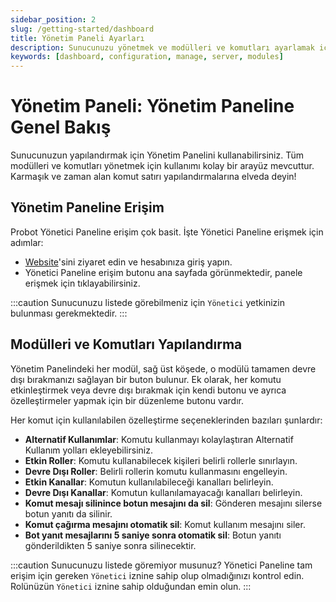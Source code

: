```yaml
---
sidebar_position: 2
slug: /getting-started/dashboard
title: Yönetim Paneli Ayarları
description: Sunucunuzu yönetmek ve modülleri ve komutları ayarlamak için kontrol panelini kullanma hakkında kapsamlı bir dökümana ulaşın.
keywords: [dashboard, configuration, manage, server, modules]
---
```


# Yönetim Paneli: Yönetim Paneline Genel Bakış

Sunucunuzun yapılandırmak için Yönetim Panelini kullanabilirsiniz. Tüm modülleri ve komutları yönetmek için kullanımı kolay bir arayüz mevcuttur. Karmaşık ve zaman alan komut satırı yapılandırmalarına elveda deyin!

## Yönetim Paneline Erişim

Probot Yönetici Paneline erişim çok basit. İşte Yönetici Paneline erişmek için adımlar:
- [Website](https://probot.io/)'sini ziyaret edin ve hesabınıza giriş yapın.
- Yönetici Paneline erişim butonu ana sayfada görünmektedir, panele erişmek için tıklayabilirsiniz.

:::caution
Sunucunuzu listede görebilmeniz için `Yönetici` yetkinizin bulunması gerekmektedir.
:::

## Modülleri ve Komutları Yapılandırma

Yönetim Panelindeki her modül, sağ üst köşede, o modülü tamamen devre dışı bırakmanızı sağlayan bir buton bulunur. Ek olarak, her komutu etkinleştirmek veya devre dışı bırakmak için kendi butonu ve ayrıca özelleştirmeler yapmak için bir düzenleme butonu vardır.

Her komut için kullanılabilen özelleştirme seçeneklerinden bazıları şunlardır:
- **Alternatif Kullanımlar**: Komutu kullanmayı kolaylaştıran Alternatif Kullanım yolları ekleyebilirsiniz.
- **Etkin Roller**: Komutu kullanabilecek kişileri belirli rollerle sınırlayın.
- **Devre Dışı Roller**: Belirli rollerin komutu kullanmasını engelleyin.
- **Etkin Kanallar**: Komutun kullanılabileceği kanalları belirleyin.
- **Devre Dışı Kanallar**: Komutun kullanılamayacağı kanalları belirleyin.
- **Komut mesajı silinince botun mesajını da sil**: Gönderen mesajını silerse botun yanıtı da silinir.
- **Komut çağırma mesajını otomatik sil**: Komut kullanım mesajını siler.
- **Bot yanıt mesajlarını 5 saniye sonra otomatik sil**: Botun yanıtı gönderildikten 5 saniye sonra silinecektir.

:::caution
Sunucunuzu listede göremiyor musunuz? Yönetici Paneline tam erişim için gereken `Yönetici` iznine sahip olup olmadığınızı kontrol edin. Rolünüzün `Yönetici` iznine sahip olduğundan emin olun.
:::
